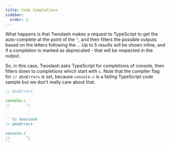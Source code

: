 ```yaml
---
title: Code Completions
sidebar:
  order: 2
---
```



What happens is that Twoslash makes a request to TypeScript to get the auto-complete at the point of the `^`, and then filters the possible outputs based on the letters following the `.`. Up to 5 results will be shown inline, and if a completion is marked as deprecated - that will be respected in the output.

So, in this case, Twoslash asks TypeScript for completions of console, then filters down to completions which start with `c`. Note that the compiler flag for `// @noErrors` is set, because `console.c` is a failing TypeScript code sample but we don't really care about that.

<Tabs>

<TabItem label="Output">

```ts twoslash
// @noErrors

console.c
//       ^|
```

</TabItem>

<TabItem label='Markdown'>

``````md

```ts twoslash
// @noErrors

console.c
//       ^|
```

``````

</TabItem>

</Tabs>
